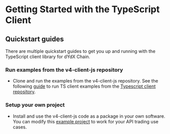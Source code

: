 
# Getting Started with the TypeScript Client

## Quickstart guides

There are multiple quickstart guides to get you up and running with the TypeScript client library for dYdX Chain. 

### Run examples from the v4-client-js repository
- Clone and run the examples from the v4-client-js repository. See the following [guide](https://github.com/dydxprotocol/v4-clients/tree/main/v4-client-js#readme) to run TS client examples from the [Typescript client repository](https://github.com/dydxprotocol/v4-clients/tree/main/v4-client-js). 


### Setup your own project
- Install and use the v4-client-js code as a package in your own software. You can modify this [example project](https://github.com/dydxfoundation/solutions-public/tree/main/v4-client-js/examples) to work for your API trading use cases.